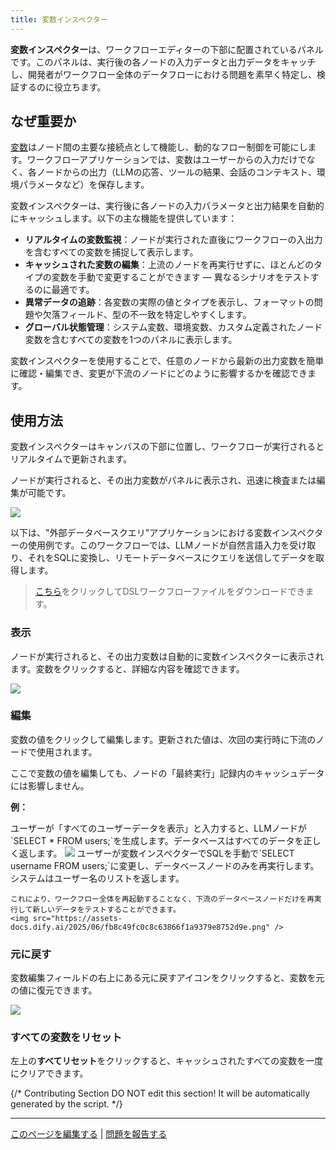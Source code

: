```yaml
---
title: 変数インスペクター
---
```


**変数インスペクター**は、ワークフローエディターの下部に配置されているパネルです。このパネルは、実行後の各ノードの入力データと出力データをキャッチし、開発者がワークフロー全体のデータフローにおける問題を素早く特定し、検証するのに役立ちます。

## なぜ重要か

[変数](/versions/3-0-x/ja-jp/user-guide/workflow/variables)はノード間の主要な接続点として機能し、動的なフロー制御を可能にします。ワークフローアプリケーションでは、変数はユーザーからの入力だけでなく、各ノードからの出力（LLMの応答、ツールの結果、会話のコンテキスト、環境パラメータなど）を保存します。

変数インスペクターは、実行後に各ノードの入力パラメータと出力結果を自動的にキャッシュします。以下の主な機能を提供しています：

- **リアルタイムの変数監視**：ノードが実行された直後にワークフローの入出力を含むすべての変数を捕捉して表示します。
- **キャッシュされた変数の編集**：上流のノードを再実行せずに、ほとんどのタイプの変数を手動で変更することができます — 異なるシナリオをテストするのに最適です。
- **異常データの追跡**：各変数の実際の値とタイプを表示し、フォーマットの問題や欠落フィールド、型の不一致を特定しやすくします。
- **グローバル状態管理**：システム変数、環境変数、カスタム定義されたノード変数を含むすべての変数を1つのパネルに表示します。

変数インスペクターを使用することで、任意のノードから最新の出力変数を簡単に確認・編集でき、変更が下流のノードにどのように影響するかを確認できます。

## 使用方法

変数インスペクターはキャンバスの下部に位置し、ワークフローが実行されるとリアルタイムで更新されます。

ノードが実行されると、その出力変数がパネルに表示され、迅速に検査または編集が可能です。

![](https://assets-docs.dify.ai/2025/06/38f26d7339f64abfdfb6955b1c34f4ae.png)

以下は、"外部データベースクエリ"アプリケーションにおける変数インスペクターの使用例です。このワークフローでは、LLMノードが自然言語入力を受け取り、それをSQLに変換し、リモートデータベースにクエリを送信してデータを取得します。

> [こちら](https://assets-docs.dify.ai/2025/06/ac4da5ed5506f8a34aae7f0b88323f37.yml)をクリックしてDSLワークフローファイルをダウンロードできます。

### 表示

ノードが実行されると、その出力変数は自動的に変数インスペクターに表示されます。変数をクリックすると、詳細な内容を確認できます。

![](https://assets-docs.dify.ai/2025/06/94a4741c25204db5fd1281ec475093d9.png)

### 編集

変数の値をクリックして編集します。更新された値は、次回の実行時に下流のノードで使用されます。

<Info>
    ここで変数の値を編集しても、ノードの「最終実行」記録内のキャッシュデータには影響しません。
</Info>

**例：**

<Steps>
  <Step title="デフォルト結果">
    ユーザーが「すべてのユーザーデータを表示」と入力すると、LLMノードが`SELECT * FROM users;`を生成します。データベースはすべてのデータを正しく返します。
    <img src="https://assets-docs.dify.ai/2025/06/dcf4b0048bf1ed802369ab10731a4848.png" />
  </Step>
  <Step title="変数編集後">
    ユーザーが変数インスペクターでSQLを手動で`SELECT username FROM users;`に変更し、データベースノードのみを再実行します。システムはユーザー名のリストを返します。

    これにより、ワークフロー全体を再起動することなく、下流のデータベースノードだけを再実行して新しいデータをテストすることができます。
    <img src="https://assets-docs.dify.ai/2025/06/fb8c49fc0c8c63866f1a9379e8752d9e.png" />
  </Step>
</Steps>

### 元に戻す

変数編集フィールドの右上にある元に戻すアイコンをクリックすると、変数を元の値に復元できます。

![](https://assets-docs.dify.ai/2025/06/b713290543a0feb95ecab65336e97483.png)

### すべての変数をリセット

左上の**すべてリセット**をクリックすると、キャッシュされたすべての変数を一度にクリアできます。

{/*
Contributing Section
DO NOT edit this section!
It will be automatically generated by the script.
*/}

---

[このページを編集する](https://github.com/langgenius/dify-docs/edit/main/ja-jp/guides/workflow/debug-and-preview/variable-inspect.mdx) | [問題を報告する](https://github.com/langgenius/dify-docs/issues/new?template=docs.yml)

